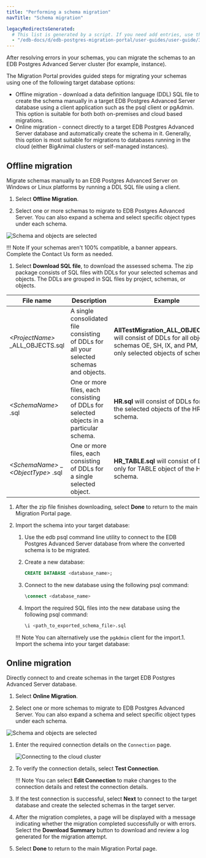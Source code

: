 ```yaml
---
title: "Performing a schema migration"
navTitle: "Schema migration"

legacyRedirectsGenerated:
  # This list is generated by a script. If you need add entries, use the `legacyRedirects` key.
  - "/edb-docs/d/edb-postgres-migration-portal/user-guides/user-guide/3.0.1/mp_schema_migration.html"
---
```


<div id="mp_schema_migration" class="registered_link"></div>


After resolving errors in your schemas, you can migrate the schemas to an EDB Postgres Advanced Server cluster (for example, instance).

The Migration Portal provides guided steps for migrating your schemas using one of the following target database options:

-   Offline migration - download a data definition language (DDL) SQL file to create the schema manually in a target EDB Postgres Advanced Server database using a client application such as the psql client or pgAdmin. This option is suitable for both both on-premises and cloud based migrations.
-   Online migration - connect directly to a target EDB Postgres Advanced Server database and automatically create the schema in it. Generally, this option is most suitable for migrations to databases running in the cloud (either BigAnimal clusters or self-managed instances).

<div id="existing_on_premises_edb_advanced_server" class="registered_link"></div>

## Offline migration

Migrate schemas manually to an EDB Postgres Advanced Server on Windows or Linux platforms by running a DDL SQL file using a client.

1. Select **Offline Migration**.

1. Select one or more schemas to migrate to EDB Postgres Advanced Server. You can also expand a schema and select specific object types under each schema.
 
 ![Schema and objects are selected](../images/schema_object_selection.png)

 !!! Note
     If your schemas aren't 100% compatible, a banner appears. Complete the Contact Us form as needed.

1. Select **Download SQL file**, to download the assessed schema. The zip package consists of SQL files with DDLs for your selected schemas and objects. The DDLs are grouped in SQL files by project, schemas, or objects.

 | File name                              | Description                                                                              | Example                                                                         |
 |------------------------------------------------|------------------------------------------------------------------------------------------|---------------------------------------------------------------------------------|
 | *&lt;ProjectName>* _ALL_OBJECTS.sql            | A single consolidated file consisting of DDLs for all your selected schemas and objects. | **AllTestMigration_ALL_OBJECTS.sql** will consist of DDLs for all objects of schemas OE, SH, IX, and PM, and only selected objects of schema HR.                                                                            |
 | *&lt;SchemaName>* .sql                         | One or more files, each consisting of DDLs for selected objects in a particular schema.  | **HR.sql**  will consist of DDLs for all the selected objects of the HR schema. |
 | *&lt;SchemaName>* &#95; *&lt;ObjectType>* .sql | One or more files, each consisting of DDLs for a single selected object.                 | **HR_TABLE.sql**  will consist of DDLs only for TABLE object of the HR schema. |

1. After the zip file finishes downloading, select **Done** to return to the main Migration Portal page.

1. Import the schema into your target database:

   1. Use the edb psql command line utility to connect to the EDB Postgres Advanced Server database from where the converted schema is to be migrated. 

   1. Create a new database:

      ```SQL
      CREATE DATABASE <database_name>;
      ```

   1. Connect to the new database using the following psql command:

      ```SQL
      \connect <database_name>
      ```

   1. Import the required SQL files into the new database using the following psql command:

      ```SQL
      \i <path_to_exported_schema_file>.sql
      ```

     !!! Note
     You can alternatively use the `pgAdmin` client for the import.1. Import the schema into your target database:


<div id="new_on_premises_edb_advanced_server" class="registered_link"></div>

## Online migration

Directly connect to and create schemas in the target EDB Postgres Advanced Server database.

1. Select **Online Migration**.

1. Select one or more schemas to migrate to EDB Postgres Advanced Server. You can also expand a schema and select specific object types under each schema.
 
 ![Schema and objects are selected](../images/schema_object_selection.png)

1. Enter the required connection details on the `Connection` page.

    ![Connecting to the cloud cluster](../images/mp_migrate_cloud_connection_screen.png)

1. To verify the connection details, select **Test Connection**.

    !!! Note
    You can select **Edit Connection** to make changes to the connection details and retest the connection details.

1. If the test connection is successful, select **Next** to connect to the target database and create the selected schemas in the target server.

1. After the migration completes, a page will be displayed with a message indicating whether the migration completed successfully or with errors.  Select the **Download Summary** button to download and review a log generated for the migration attempt.

1. Select **Done** to return to the main Migration Portal page.

